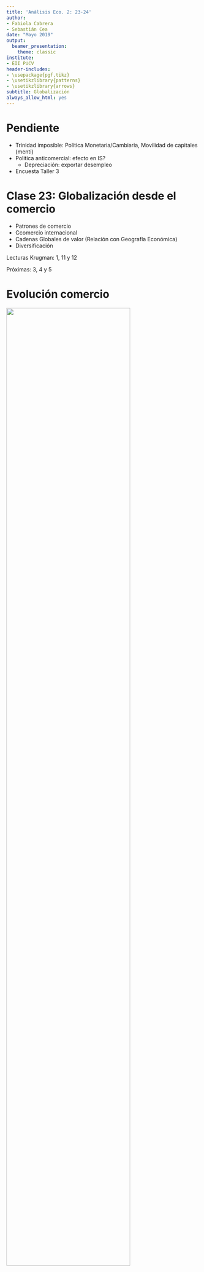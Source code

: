 ```yaml
---
title: 'Análisis Eco. 2: 23-24'
author:
- Fabiola Cabrera
- Sebastián Cea
date: "Mayo 2019"
output:
  beamer_presentation:
    theme: classic
institute:
- EII PUCV
header-includes:
- \usepackage{pgf,tikz}
- \usetikzlibrary{patterns}
- \usetikzlibrary{arrows}
subtitle: Globalización
always_allow_html: yes
---
```


# Pendiente

- Trinidad imposible: Política Monetaria/Cambiaria, Movilidad de capitales (menti)
- Politica anticomercial: efecto en IS?
  - Depreciación: exportar desempleo
- Encuesta Taller 3

# Clase 23: Globalización desde el comercio

- Patrones de comercio
- Ccomercio internacional
- Cadenas Globales de valor (Relación con Geografía Económica)
- Diversificación


Lecturas Krugman: 1, 11 y 12

Próximas: 3, 4 y 5

# Evolución comercio



![](WorldTrade.png){height=80%}\




# Exportaciones chikenas

![](ExpChile.png){height=80%}\

# Comercio 

$$\text{Comercio}\Leftrightarrow\text{Relaciones productivas/financieras/migratorias}$$

# 7 temas

- Ganancias comercio
- Patrones comercio
- Proteccionismo
- Balanza de pagos
- Tipo de cambio
- Coordinación políticas
- Mercados de capitales

# Política comercial y países emergentes


¿Por qué (no) proteger?

::: columns

:::: column

- Fallas de mercado: 
  - desarrollo mercado capitales 
  - apropiabilidad
  - externalidades: empleo, medioambiente

  
::::

:::: column 

- Sustitución de importaciones: industria naciente
- Comercio y crecimiento
- Rol de fomento del Estado: CORFO


::::

:::

![](Beneficios.jpg){height=50%}\



# Política comercial y países emergentes
¿Por qué (no) proteger?

::: columns

:::: column

- Fallas de mercado: 
  - desarrollo mercado capitales 
  - apropiabilidad
  - externalidades: empleo, medioambiente

  
::::

:::: column 

- Sustitución de importaciones: industria naciente
- Comercio y crecimiento
- Rol de fomento del Estado: CORFO


::::

:::

![](perjuicios.jpg){height=50%}\

# Chile

- Sustitución de importaciones de América latina
- Apertura unilateral 70s y 80s
- Acuerdos comerciales y bloques de asociación
- Diversificación de exportaciones y mercados destino


# Clase 24: Comercio Internacional

- Supuestos del modelo.
- Caso en Autarquía.
  - Precio relativo y ventaja comparativa.
- Caso con apertura al comercio internacional.
- Teoría neoclásica, modelo H-O-S:
  - Supuestos del modelo.
  - Eficiencia en la disponibilidad de recursos (H-O) inclusión de la remuneración de los factores productivos (S).
  - apertura y precio internacional.
  - Consecuencias en la cantidad ofertada y demandada del bien intensivo en el factor abundante y escaso.
  - ¿Cómo afecta al bienestar?
  - Consecuencias en la remuneración del FFPP abundante y escaso.
  - Convergencia y conclusiones.
  - Desigualdad y Catching-up. Ventajas comparativas y dinámicas. Dependencia de recursos naturales

Lecturas Krugman 3, 4, 5

